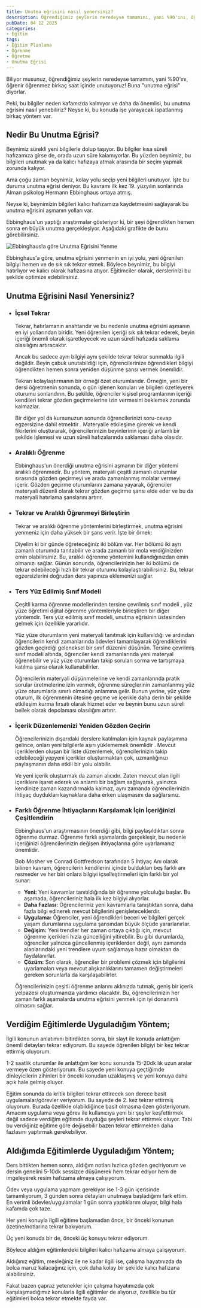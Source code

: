 ```yaml
---
title: Unutma eğrisini nasıl yenersiniz?
description: Öğrendiğimiz şeylerin neredeyse tamamını, yani %90'ını, öğrenir öğrenmez birkaç saat içinde unutuyoruz! Buna "unutma eğrisi" diyorlar.Peki bu unutma eğrisini nasıl yenebiliriz? İşte cavabı Hemen Okuyun!
pubDate: 04 12 2025
categories:
- Eğitim
tags:
- Eğitim Planlama
- Öğrenme
- Öğretme
- Unutma Eğrisi
---
```


Biliyor musunuz, öğrendiğimiz şeylerin neredeyse tamamını, yani %90'ını, öğrenir öğrenmez birkaç saat içinde unutuyoruz! Buna "unutma eğrisi" diyorlar.

Peki, bu bilgiler neden kafamızda kalmıyor ve daha da önemlisi, bu unutma eğrisini nasıl yenebiliriz? Neyse ki, bu konuda işe yarayacak ispatlanmış birkaç yöntem var.


## Nedir Bu Unutma Eğrisi?

Beynimiz sürekli yeni bilgilerle dolup taşıyor. Bu bilgiler kısa süreli hafızamıza girse de, orada uzun süre kalamıyorlar. Bu yüzden beynimiz, bu bilgileri unutmak ya da kalıcı hafızaya atmak arasında bir seçim yapmak zorunda kalıyor.

Ama çoğu zaman beynimiz, kolay yolu seçip yeni bilgileri unutuyor. İşte bu duruma unutma eğrisi deniyor. Bu kavramı ilk kez 19. yüzyılın sonlarında Alman psikolog Hermann Ebbinghaus ortaya atmış.

Neyse ki, beynimizin bilgileri kalıcı hafızamıza kaydetmesini sağlayarak bu unutma eğrisini aşmanın yolları var.

Ebbinghaus'un yaptığı araştırmalar gösteriyor ki, bir şeyi öğrendikten hemen sonra en büyük unutma gerçekleşiyor. Aşağıdaki grafikte de bunu görebilirsiniz.

![Ebbinghaus!a göre Unutma Eğrisini Yenme](/image/2025/ebbinghaus.png)

Ebbinghaus'a göre, unutma eğrisini yenmenin en iyi yolu, yeni öğrenilen bilgiyi hemen ve de sık sık tekrar etmek. Böylece beynimiz, bu bilgiyi hatırlıyor ve kalıcı olarak hafızasına atıyor. Eğitimciler olarak, derslerinizi bu şekilde optimize edebilirsiniz.

## Unutma Eğrisini Nasıl Yenersiniz?

- ### İçsel Tekrar
    
    Tekrar, hatırlamanın anahtarıdır ve bu nedenle unutma eğrisini aşmanın en iyi yollarından biridir. Yeni öğrenilen içeriği sık sık tekrar ederek, beyin içeriği önemli olarak işaretleyecek ve uzun süreli hafızada saklama olasılığını artıracaktır.
    
    Ancak bu sadece aynı bilgiyi aynı şekilde tekrar tekrar sunmakla ilgili değildir. Beyin çabuk unutabildiği için, öğrencilerinize öğrendikleri bilgiyi öğrendikten hemen sonra yeniden düşünme şansı vermek önemlidir.
    
    Tekrarı kolaylaştırmanın bir örneği özet oturumlarıdır. Örneğin, yeni bir dersi öğretmenin sonunda, o gün işlenen konuları ve bilgileri özetleyerek oturumu sonlandırın. Bu şekilde, öğrenciler kişisel programlarının içeriği kendileri tekrar gözden geçirmelerine izin vermesini beklemek zorunda kalmazlar.
    
    Bir diğer yol da kursunuzun sonunda öğrencilerinizi soru-cevap egzersizine dahil etmektir . Materyalle etkileşime girerek ve kendi fikirlerini oluşturarak, öğrencilerinizin beyinlerinin içeriği anlamlı bir şekilde işlemesi ve uzun süreli hafızalarında saklaması daha olasıdır.
    
- ### Aralıklı Öğrenme
    
    Ebbinghaus'un önerdiği unutma eğrisini aşmanın bir diğer yöntemi aralıklı öğrenmedir. Bu yöntem, materyali çeşitli zamanlı oturumlar sırasında gözden geçirmeyi ve arada zamanlanmış molalar vermeyi içerir. Gözden geçirme oturumlarını zamana yayarak, öğrenciler materyali düzenli olarak tekrar gözden geçirme şansı elde eder ve bu da materyali hatırlama şanslarını artırır.
    
- ### Tekrar ve Aralıklı Öğrenmeyi Birleştirin
    
    Tekrar ve aralıklı öğrenme yöntemlerini birleştirmek, unutma eğrisini yenmeniz için daha yüksek bir şans verir. İşte bir örnek:
    
    Diyelim ki bir günde öğreteceğiniz iki bölüm var. Her bölümü iki ayrı zamanlı oturumda tanıtabilir ve arada zamanlı bir mola verdiğinizden emin olabilirsiniz. Bu, aralıklı öğrenme yöntemini kullandığınızdan emin olmanızı sağlar. Günün sonunda, öğrencilerinizin her iki bölümü de tekrar edebileceği hızlı bir tekrar oturumu kolaylaştırabilirsiniz. Bu, tekrar egzersizlerini doğrudan ders yapınıza eklemenizi sağlar.
    
- ### Ters Yüz Edilmiş Sınıf Modeli
    
    Çeşitli karma öğrenme modellerinden tersine çevrilmiş sınıf modeli , yüz yüze öğretimi dijital öğrenme yöntemleriyle birleştiren bir diğer yöntemdir. Ters yüz edilmiş sınıf modeli, unutma eğrisinin üstesinden gelmek için özellikle yararlıdır.
    
    Yüz yüze oturumların yeni materyali tanıtmak için kullanıldığı ve ardından öğrencilerin kendi zamanlarında ödevleri tamamlayarak öğrendiklerini gözden geçirdiği geleneksel bir sınıf düzenini düşünün. Tersine çevrilmiş sınıf modeli altında, öğrenciler kendi zamanlarında yeni materyal öğrenebilir ve yüz yüze oturumları takip soruları sorma ve tartışmaya katılma şansı olarak kullanabilirler.
    
    Öğrencilerin materyali düşünmelerine ve kendi zamanlarında pratik sorular üretmelerine izin vermek, öğrenme süreçlerinin zamanlanmış yüz yüze oturumlarla sınırlı olmadığı anlamına gelir. Bunun yerine, yüz yüze oturum, ilk öğrenmenin ötesine geçme ve içerikle daha derin bir şekilde etkileşim kurma fırsatı olarak hizmet eder ve beynin bunu uzun süreli bellek olarak depolaması olasılığını artırır.
    
- ### İçerik Düzenlemenizi Yeniden Gözden Geçirin
    
    Öğrencilerinizin dışarıdaki derslere katılmaları için kaynak paylaşımına gelince, onları yeni bilgilerle aşırı yüklememek önemlidir . Mevcut içeriklerden oluşan bir liste düzenlemek, öğrencilerinizin takip edebileceği yepyeni içerikler oluşturmaktan çok, uzmanlığınızı paylaşmanın daha etkili bir yolu olabilir.
    
    Ve yeni içerik oluşturmak da zaman alıcıdır. Zaten mevcut olan ilgili içeriklere işaret ederek ve anlamlı bir bağlam sağlayarak, yalnızca kendinize zaman kazandırmakla kalmaz, aynı zamanda öğrencilerinizin ihtiyaç duydukları kaynaklara daha erken ulaşmasını da sağlarsınız.
    
- ### Farklı Öğrenme İhtiyaçlarını Karşılamak İçin İçeriğinizi Çeşitlendirin
    
    Ebbinghaus'un araştırmasının önerdiği gibi, bilgi paylaşıldıktan sonra öğrenme durmaz. Öğrenme farklı aşamalarda gerçekleşir, bu nedenle içeriğinizi öğrencilerinizin değişen ihtiyaçlarına göre uyarlamanız önemlidir.
    
    Bob Mosher ve Conrad Gottfredson tarafından 5 İhtiyaç Anı olarak bilinen kavram, öğrencilerin kendilerini içinde buldukları beş farklı anı resmeder ve her biri onlara bilgiyi içselleştirmeleri için farklı bir yol sunar:
    
    - **Yeni:** Yeni kavramlar tanıtıldığında bir öğrenme yolculuğu başlar. Bu aşamada, öğrencileriniz hala ilk kez bilgiyi alıyorlar.
    - **Daha Fazlası:** Öğrencileriniz yeni kavramlarla tanıştıktan sonra, daha fazla bilgi edinerek mevcut bilgilerini genişleteceklerdir.
    - **Uygulama:** Öğrenciler, yeni öğrendikleri beceri ve bilgileri gerçek yaşam durumlarına uygulama şansından büyük ölçüde yararlanırlar.
    - **Değişim:** Yeni trendler her zaman ortaya çıktığı için, mevcut öğrenme içerikleri hızla güncelliğini yitirebilir. Bu gibi durumlarda, öğrenciler yalnızca güncellenmiş içeriklerden değil, aynı zamanda alanlarındaki yeni trendlere uyum sağlamaya hazır olmaktan da faydalanırlar.
    - **Çözüm:** Son olarak, öğrenciler bir problemi çözmek için bilgilerini uyarlamaları veya mevcut alışkanlıklarını tamamen değiştirmeleri gereken sorunlarla da karşılaşabilirler.
    
    Öğrencilerinizin çeşitli öğrenme anlarını aklınızda tutmak, geniş bir içerik yelpazesi oluşturmanıza yardımcı olacaktır. Bu, öğrencilerinizin her zaman farklı aşamalarda unutma eğrisini yenmek için iyi donanımlı olmasını sağlar.
    


## Verdiğim Eğitimlerde Uyguladığım Yöntem;

İlgili konunun anlatımını bitirdikten sonra, bir slayt ile konuda anlattığım önemli detayları tekrar ediyorum. Bu sayede öğrenilen bilgiyi bir kez tekrar ettirmiş oluyorum.

1-2 saatlik oturumlar ile anlattığım ker konu sonunda 15-20dk lık uzun aralar vermeye özen gösteriyorum. Bu sayede yeni konuya geçtiğimde dinleyicilerin zihinleri bir önceki konudan uzaklaşmış ve yeni konuya daha açık hale gelmiş oluyor.

Eğitim sonunda da kritik bilgileri tekrar ettirecek son derece basit uygulamalar/görevler veriyorum. Bu sayede de 2. kez tekrar ettirmiş oluyorum. Burada özellikle olabildiğince basit olmasına özen gösteriyorum. Amacım uygulama veya görev ile kullanıcıya yeni bir şeyler keşfettirmek değil sadece verdiğim eğitimde duyduğu şeyleri tekrar ettirmek oluyor. Tabi bu verdiğiniz eğitime göre değişebilir bazen tekrar ettirmekten daha fazlasını yaptırmak gerekebiliyor.


## Aldığımda Eğitimlerde Uyguladığım Yöntem;

Ders bittikten hemen sonra, aldığım notları hızlıca gözden geçiriyorum ve dersin genelini 5-10dk sessizce düşünerek hem tekrar ediyor hem de imgeleyerek resim hafızama almaya çalışıyorum.

Ödev veya uygulama yapmam gerekiyor ise 1-3 gün içerisinde tamamlıyorum, 3 günden sonra detayları unutmaya başladığımı fark ettim. En verimli ödevler/uygulamalar 1 gün sonra yaptıklarım oluyor, bilgi hala kafamda çok taze.

Her yeni konuyla ilgili eğitime başlamadan önce, bir önceki konunun özetine/notlarına tekrar bakıyorum.

Üç yeni konuda bir de, önceki üç konuyu tekrar ediyorum.

Böylece aldığım eğitimlerdeki bilgileri kalıcı hafızama almaya çalışıyorum.

Aldığınız eğitim, mesleğiniz ile ne kadar ilgili ise, çalışma hayatınızda da bolca maruz kalacağınız için, çok daha kolay bir şekilde kalıcı hafızana alabilirsiniz.

Fakat bazen çapraz yetenekler için çalışma hayatımızda çok karşılaşmadığımız konularla ilgili eğitimler de alıyoruz, özellikle bu tür eğitimleri bolca tekrar etmekte fayda var.